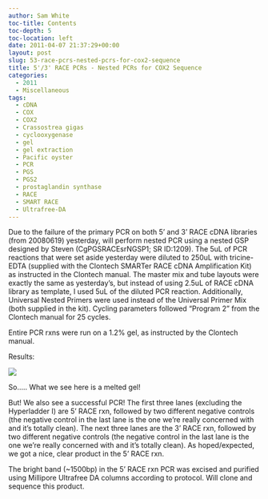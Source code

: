 ```yaml
---
author: Sam White
toc-title: Contents
toc-depth: 5
toc-location: left
date: 2011-04-07 21:37:29+00:00
layout: post
slug: 53-race-pcrs-nested-pcrs-for-cox2-sequence
title: 5'/3' RACE PCRs - Nested PCRs for COX2 Sequence
categories:
  - 2011
  - Miscellaneous
tags:
  - cDNA
  - COX
  - COX2
  - Crassostrea gigas
  - cyclooxygenase
  - gel
  - gel extraction
  - Pacific oyster
  - PCR
  - PGS
  - PGS2
  - prostaglandin synthase
  - RACE
  - SMART RACE
  - Ultrafree-DA
---
```


Due to the failure of the primary PCR on both 5' and 3' RACE cDNA libraries (from 20080619) yesterday, will perform nested PCR using a nested GSP designed by Steven (CgPGSRACEsrNGSP1; SR ID:1209). The 5uL of PCR reactions that were set aside yesterday were diluted to 250uL with tricine-EDTA (supplied with the Clontech SMARTer RACE cDNA Amplification Kit) as instructed in the Clontech manual. The master mix and tube layouts were exactly the same as yesterday's, but instead of using 2.5uL of RACE cDNA library as template, I used 5uL of the diluted PCR reaction. Additionally, Universal Nested Primers were used instead of the Universal Primer Mix (both supplied in the kit). Cycling parameters followed "Program 2" from the Clontech manual for 25 cycles.

Entire PCR rxns were run on a 1.2% gel, as instructed by the Clontech manual.

Results:

![](https://eagle.fish.washington.edu/Arabidopsis/20110407-01.jpg)

So..... What we see here is a melted gel!

But! We also see a successful PCR! The first three lanes (excluding the Hyperladder I) are 5' RACE rxn, followed by two different negative controls (the negative control in the last lane is the one we're really concerned with and it's totally clean). The next three lanes are the 3' RACE rxn, followed by two different negative controls (the negative control in the last lane is the one we're really concerned with and it's totally clean). As hoped/expected, we got a nice, clear product in the 5' RACE rxn.

The bright band (~1500bp) in the 5' RACE rxn PCR was excised and purified using Millipore Ultrafree DA columns according to protocol. Will clone and sequence this product.
